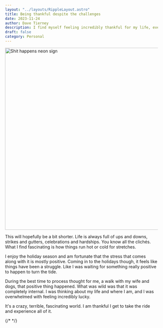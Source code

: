 ```yaml
---
layout: "../layouts/RippleLayout.astro"
title: Being thankful despite the challenges
date: 2023-11-24
author: Dave Tierney
description: I find myself feeling incredibly thankful for my life, even though the void feels vast this year. Feel free to skip this.
draft: false
category: Personal
---
```



<Image src={shit} alt="Shit happens neon sign" height="600" width="1200" />

This will hopefully be a bit shorter. Life is always full of ups and downs, strikes and gutters, celebrations and hardships. You know all the clichés. What I find fascinating is how things run hot or cold for stretches.

I enjoy the holiday season and am fortunate that the stress that comes along with it is mostly positive. Coming in to the holidays though, it feels like things have been a struggle. Like I was waiting for something really positive to happen to turn the tide.

During the best time to process thought for me, a walk with my wife and dogs, that positive thing happened. What was wild was that it was completely internal. I was thinking about my life and where I am, and I was overwhelmed with feeling incredibly lucky.

It's a crazy, terrible, fascinating world. I am thankful I get to take the ride and experience all of it.

{/* <a href="" target="_blank" rel="noopener" className="whitespace-nowrap underline decoration-neon transition hover:text-neon"></a> */}
